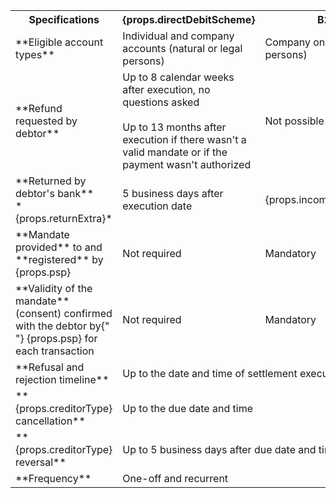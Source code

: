 <table>
  <tr>
    <th>Specifications</th>
    <th>{props.directDebitScheme}</th>
    <th>B2B</th>
  </tr>
  <tr>
    <td>**Eligible account types**</td>
    <td>Individual and company accounts (natural or legal persons)</td>
    <td>Company only (legal persons)</td>
  </tr>
  <tr>
    <td>**Refund requested by debtor**</td>
    <td>
      Up to 8 calendar weeks after execution, no questions asked
      <br />
      <br />
      Up to 13 months after execution if there wasn't a valid mandate or if the
      payment wasn't authorized
    </td>
    <td>Not possible</td>
  </tr>
  <tr>
    <td>
      **Returned by debtor's bank**
      <br />*{props.returnExtra}*
    </td>
    <td>5 business days after execution date</td>
    <td>{props.incomingOutgoing}</td>
  </tr>
  <tr>
    <td>**Mandate provided** to and **registered** by {props.psp}</td>
    <td>Not required</td>
    <td>Mandatory</td>
  </tr>
  <tr>
    <td>
      **Validity of the mandate** (consent) confirmed with the debtor by{" "}
      {props.psp} for each transaction
    </td>
    <td>Not required</td>
    <td>Mandatory</td>
  </tr>
  <tr>
    <td>**Refusal and rejection timeline**</td>
    <td colspan="2">Up to the date and time of settlement execution</td>
  </tr>
  <tr>
    <td>**{props.creditorType} cancellation**</td>
    <td colspan="2">Up to the due date and time</td>
  </tr>
  <tr>
    <td>**{props.creditorType} reversal**</td>
    <td colspan="2">Up to 5 business days after due date and time</td>
  </tr>
  <tr>
    <td>**Frequency**</td>
    <td colspan="2">One-off and recurrent</td>
  </tr>
</table>
